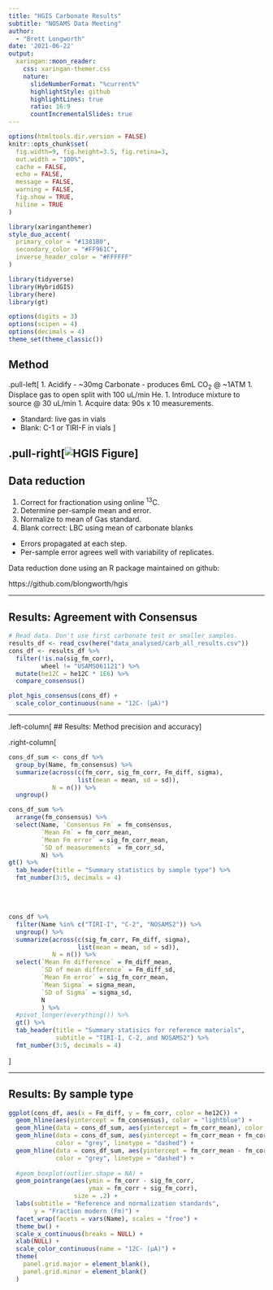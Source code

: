 ```yaml
---
title: "HGIS Carbonate Results"
subtitle: "NOSAMS Data Meeting"
author: 
  - "Brett Longworth"
date: '2021-06-22'
output:
  xaringan::moon_reader:
    css: xaringan-themer.css
    nature:
      slideNumberFormat: "%current%"
      highlightStyle: github
      highlightLines: true
      ratio: 16:9
      countIncrementalSlides: true
---
```


```r
options(htmltools.dir.version = FALSE)
knitr::opts_chunk$set(
  fig.width=9, fig.height=3.5, fig.retina=3,
  out.width = "100%",
  cache = FALSE,
  echo = FALSE,
  message = FALSE, 
  warning = FALSE,
  fig.show = TRUE,
  hiline = TRUE
)
```

```r
library(xaringanthemer)
style_duo_accent(
  primary_color = "#1381B0",
  secondary_color = "#FF961C",
  inverse_header_color = "#FFFFFF"
)
```

```r
library(tidyverse)
library(HybridGIS)
library(here)
library(gt)

options(digits = 3)
options(scipen = 4)
options(decimals = 4)
theme_set(theme_classic())
```

## Method

.pull-left[
1. Acidify
  - ~30mg Carbonate 
  - produces 6mL CO<sub>2</sub> @ ~1ATM
1. Displace gas to open split with 100 uL/min He.
1. Introduce mixture to source @ 30 uL/min
1. Acquire data: 90s x 10 measurements.


- Standard: live gas in vials
- Blank: C-1 or TIRI-F in vials
]

.pull-right[![HGIS Figure](images/HGIS_open_split_drawing.svg)]
---

## Data reduction

1. Correct for fractionation using online <sup>13</sup>C.
1. Determine per-sample mean and error.
1. Normalize to mean of Gas standard.
1. Blank correct: LBC using mean of carbonate blanks

- Errors propagated at each step. 
- Per-sample error agrees well with variability of replicates.

Data reduction done using an R package maintained on github:

https://github.com/blongworth/hgis


---

## Results: Agreement with Consensus

```r
# Read data. Don't use first carbonate test or smaller samples.
results_df <- read_csv(here("data_analysed/carb_all_results.csv"))
cons_df <- results_df %>% 
  filter(!is.na(sig_fm_corr),
         wheel != "USAMS061121") %>% 
  mutate(he12C = he12C * 1E6) %>% 
  compare_consensus()
```

```r
plot_hgis_consensus(cons_df) +
  scale_color_continuous(name = "12C- (μA)")
```
---

.left-column[
## Results: Method precision and accuracy
]

.right-column[
```r
cons_df_sum <- cons_df %>% 
  group_by(Name, fm_consensus) %>% 
  summarize(across(c(fm_corr, sig_fm_corr, Fm_diff, sigma),
                   list(mean = mean, sd = sd)),
            N = n()) %>% 
  ungroup()

cons_df_sum %>% 
  arrange(fm_consensus) %>% 
  select(Name, `Consensus Fm` = fm_consensus,
         `Mean Fm` = fm_corr_mean,
         `Mean Fm error` = sig_fm_corr_mean,
         `SD of measurements` = fm_corr_sd,
         N) %>% 
gt() %>% 
  tab_header(title = "Summary statistics by sample type") %>% 
  fmt_number(3:5, decimals = 4)
```
<br>
<br>

```r
cons_df %>% 
  filter(Name %in% c("TIRI-I", "C-2", "NOSAMS2")) %>% 
  ungroup() %>% 
  summarize(across(c(sig_fm_corr, Fm_diff, sigma),
                   list(mean = mean, sd = sd)),
            N = n()) %>% 
  select(`Mean Fm difference` = Fm_diff_mean,
         `SD of mean difference` = Fm_diff_sd,
         `Mean Fm error` = sig_fm_corr_mean,
         `Mean Sigma` = sigma_mean,
         `SD of Sigma` = sigma_sd,
         N
         ) %>%  
  #pivot_longer(everything()) %>% 
  gt() %>% 
  tab_header(title = "Summary statisics for reference materials",
             subtitle = "TIRI-I, C-2, and NOSAMS2") %>% 
  fmt_number(3:5, decimals = 4)
```
]

---

## Results: By sample type

```r
ggplot(cons_df, aes(x = Fm_diff, y = fm_corr, color = he12C)) +
  geom_hline(aes(yintercept = fm_consensus), color = "lightblue") +
  geom_hline(data = cons_df_sum, aes(yintercept = fm_corr_mean), color = "darkgray") +
  geom_hline(data = cons_df_sum, aes(yintercept = fm_corr_mean + fm_corr_sd), 
             color = "grey", linetype = "dashed") +
  geom_hline(data = cons_df_sum, aes(yintercept = fm_corr_mean - fm_corr_sd),
             color = "grey", linetype = "dashed") +
  
  #geom_boxplot(outlier.shape = NA) +
  geom_pointrange(aes(ymin = fm_corr - sig_fm_corr, 
                      ymax = fm_corr + sig_fm_corr), 
                  size = .2) +
  labs(subtitle = "Reference and normalization standards",
       y = "Fraction modern (Fm)") +
  facet_wrap(facets = vars(Name), scales = "free") +
  theme_bw() +
  scale_x_continuous(breaks = NULL) +
  xlab(NULL) +
  scale_color_continuous(name = "12C- (μA)") +
  theme(
    panel.grid.major = element_blank(),
    panel.grid.minor = element_blank()
  )
```


